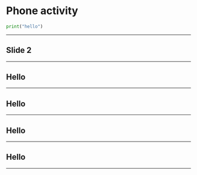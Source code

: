 

# Phone activity

```python
print("hello")
```
---


## Slide 2

---

## Hello

---


## Hello

---


## Hello

---

## Hello

---
